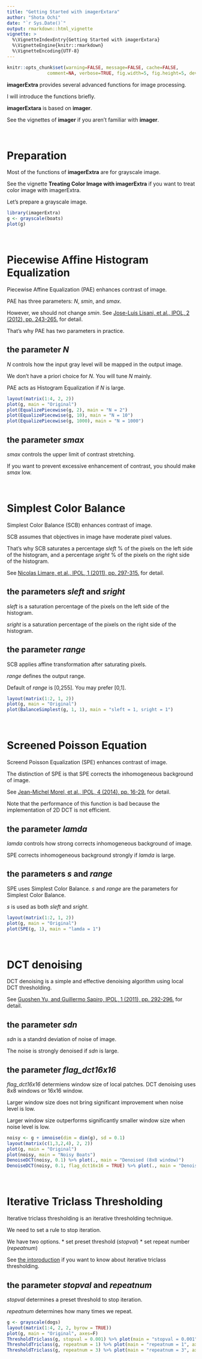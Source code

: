```yaml
---
title: "Getting Started with imagerExtara"
author: "Shota Ochi"
date: "`r Sys.Date()`"
output: rmarkdown::html_vignette
vignette: >
  %\VignetteIndexEntry{Getting Started with imagerExtara}
  %\VignetteEngine{knitr::rmarkdown}
  %\VignetteEncoding{UTF-8}
---
```


```r
knitr::opts_chunk$set(warning=FALSE, message=FALSE, cache=FALSE, 
               comment=NA, verbose=TRUE, fig.width=5, fig.height=5, dev='jpeg',dev.args=list(quality=50))			   
```

**imagerExtra** provides several advanced functions for image processing.

I will introduce the functions briefly.

**imagerExtara** is based on **imager**.

See the vignettes of **imager** if you aren't familiar with **imager**.

<br />

# Preparation
Most of the functions of **imagerExtra** are for grayscale image.

See the vignette **Treating Color Image with imagerExtra** if you want to treat color image with imagerExtra.

Let's prepare a grayscale image.

```r
library(imagerExtra)
g <- grayscale(boats)
plot(g)
```

<br />

# Piecewise Affine Histogram Equalization

Piecewise Affine Equalization (PAE) enhances contrast of image.

PAE has three parameters: *N*, *smin*, and *smax*.

However, we should not change *smin*. See [Jose-Luis Lisani, et al., IPOL, 2 (2012), pp. 243-265.](https://doi.org/10.5201/ipol.2012.lps-pae) for detail.

That's why PAE has two parameters in practice.

## the parameter *N*
*N* controls how the input gray level will be mapped in the output image. 

We don't have a priori choice for *N*. You will tune *N* mainly.

PAE acts as Histogram Equalization if *N* is large.

```r
layout(matrix(1:4, 2, 2))
plot(g, main = "Original")
plot(EqualizePiecewise(g, 2), main = "N = 2")
plot(EqualizePiecewise(g, 10), main = "N = 10")
plot(EqualizePiecewise(g, 1000), main = "N = 1000")
```

## the parameter *smax*
*smax* controls the upper limit of contrast stretching.

If you want to prevent excessive enhancement of contrast, you should make *smax* low.

<br />

# Simplest Color Balance

Simplest Color Balance (SCB) enhances contrast of image.

SCB assumes that objectives in image have moderate pixel values.

That's why SCB saturates a percentage *sleft* % of the pixels on the left side of the histogram, and a percentage *sright* % of the pixels on the right side of the histogram.

See [Nicolas Limare, et al., IPOL, 1 (2011), pp. 297-315.](https://doi.org/10.5201/ipol.2011.llmps-scb) for detail.

## the parameters *sleft* and *sright*
*sleft* is a saturation percentage of the pixels on the left side of the histogram.

*sright* is a saturation percentage of the pixels on the right side of the histogram.

## the parameter *range*
SCB applies affine transformation after saturating pixels.

*range* defines the output range.

Default of *range* is [0,255]. You may prefer [0,1].

```r
layout(matrix(1:2, 1, 2))
plot(g, main = "Original")
plot(BalanceSimplest(g, 1, 1), main = "sleft = 1, sright = 1")
```

<br />

# Screened Poisson Equation

Screend Poisson Equalization (SPE) enhances contrast of image.

The distinction of SPE is that SPE corrects the inhomogeneous background of image.

See [Jean-Michel Morel, et al., IPOL, 4 (2014), pp. 16-29.](https://doi.org/10.5201/ipol.2014.84) for detail.

Note that the performance of this function is bad because the implementation of 2D DCT is not efficient.

## the parameter *lamda*

*lamda* controls how strong corrects inhomogeneous background of image.

SPE corrects inhomogeneous background strongly if *lamda* is large.

## the parameters *s* and *range*

SPE uses Simplest Color Balance. *s* and *range* are the parameters for Simplest Color Balance.

*s* is used as both *sleft* and *sright*.

```r
layout(matrix(1:2, 1, 2))
plot(g, main = "Original")
plot(SPE(g, 1), main = "lamda = 1")
```

<br />

# DCT denoising

DCT denoising is a simple and effective denoising algorithm using local DCT thresholding.

See [Guoshen Yu, and Guillermo Sapiro, IPOL, 1 (2011), pp. 292-296.](https://doi.org/10.5201/ipol.2011.ys-dct) for detail.

## the parameter *sdn*

*sdn* is a standrd deviation of noise of image.

The noise is strongly denoised if *sdn* is large.

## the parameter *flag_dct16x16*

*flag_dct16x16* determiens window size of local patches. DCT denoising uses 8x8 windows or 16x16 window.

Larger window size does not bring significant improvement when noise level is low.

Larger window size outperforms significantly smaller window size when noise level is low.

```r
noisy <- g + imnoise(dim = dim(g), sd = 0.1)
layout(matrix(c(1,3,2,4), 2, 2))
plot(g, main = "Original")
plot(noisy, main = "Noisy Boats")
DenoiseDCT(noisy, 0.1) %>% plot(., main = "Denoised (8x8 window)")
DenoiseDCT(noisy, 0.1, flag_dct16x16 = TRUE) %>% plot(., main = "Denoised (16x16 window)")
```

<br />

# Iterative Triclass Thresholding

Iterative triclass thresholding is an iterative thresholding technique.

We need to set a rule to stop iteration.

We have two options.
* set preset threshold (*stopval*)
* set repeat number (*repeatnum*)

See [the intoroduction](https://shotaochi.github.io/2018/06/30/Iterative-Triclass-Thresholding.html) if you want to know about iterative triclass thresholding.

## the parameter *stopval* and *repeatnum*

*stopval* determines a preset threshold to stop iteration.

*repeatnum* determines how many times we repeat.

```r
g <- grayscale(dogs)
layout(matrix(1:4, 2, 2, byrow = TRUE))
plot(g, main = "Original", axes=F)
ThresholdTriclass(g, stopval = 0.001) %>% plot(main = "stopval = 0.001", axes=F)
ThresholdTriclass(g, repeatnum = 1) %>% plot(main = "repeatnum = 1", axes=F)
ThresholdTriclass(g, repeatnum = 3) %>% plot(main = "repeatnum = 3", axes=F)
```